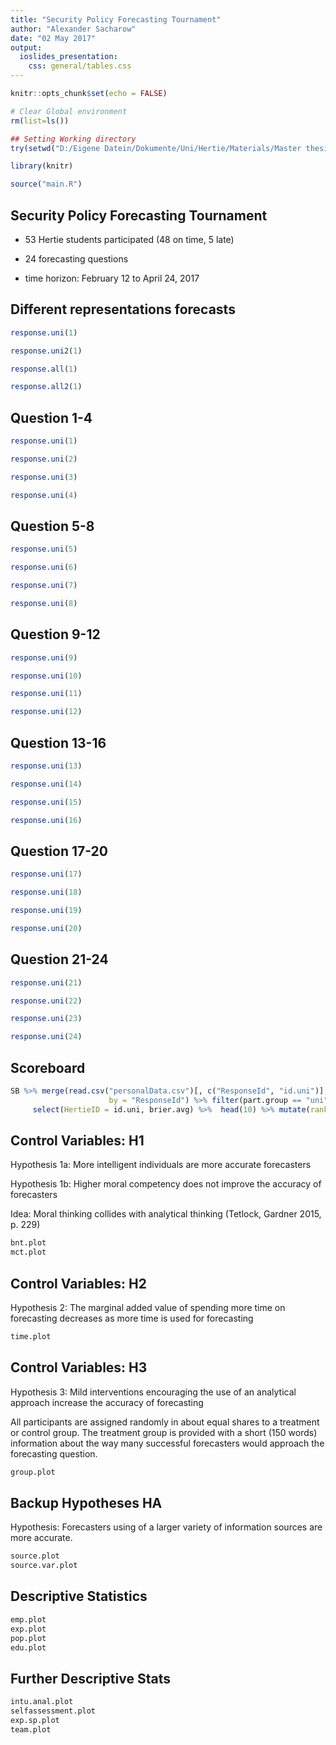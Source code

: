```yaml
---
title: "Security Policy Forecasting Tournament"
author: "Alexander Sacharow"
date: "02 May 2017"
output: 
  ioslides_presentation:
    css: general/tables.css
---
```


```r
knitr::opts_chunk$set(echo = FALSE)

# Clear Global environment
rm(list=ls())

## Setting Working directory
try(setwd("D:/Eigene Datein/Dokumente/Uni/Hertie/Materials/Master thesis/SecurityPolicyForecastingTournament"), silent = TRUE)

library(knitr)

source("main.R")
```

## Security Policy Forecasting Tournament

- 53 Hertie students participated
(48 on time, 5 late)

- 24 forecasting questions 

- time horizon: February 12 to April 24, 2017


## Different representations forecasts
```r
response.uni(1)

response.uni2(1)
```

```r
response.all(1)

response.all2(1)
```

## Question 1-4

```r
response.uni(1)

response.uni(2)
```

```r
response.uni(3)

response.uni(4)
```

## Question 5-8

```r
response.uni(5)

response.uni(6)
```

```r
response.uni(7)

response.uni(8)
```

## Question 9-12

```r
response.uni(9)

response.uni(10)
```

```r
response.uni(11)

response.uni(12)
```

## Question 13-16

```r
response.uni(13)

response.uni(14)
```

```r
response.uni(15)

response.uni(16)
```

## Question 17-20

```r
response.uni(17)

response.uni(18)
```

```r
response.uni(19)

response.uni(20)
```

## Question 21-24

```r
response.uni(21)

response.uni(22)
```

```r
response.uni(23)

response.uni(24)
```

## Scoreboard

```r

SB %>% merge(read.csv("personalData.csv")[, c("ResponseId", "id.uni")], 
                      by = "ResponseId") %>% filter(part.group == "uni") %>% arrange(brier.avg) %>% 
     select(HertieID = id.uni, brier.avg) %>%  head(10) %>% mutate(rank = row_number()) %>% kable(format = "html")
```

## Control Variables: H1

Hypothesis 1a: More intelligent individuals are more accurate forecasters 

Hypothesis 1b: Higher moral competency does not improve the accuracy of forecasters

Idea: Moral thinking collides with analytical thinking (Tetlock, Gardner 2015, p. 229)

```r
bnt.plot
mct.plot
```


## Control Variables: H2

Hypothesis 2: The marginal added value of spending more time on forecasting decreases as more time is used for forecasting

```r
time.plot
```

## Control Variables: H3

Hypothesis 3:	Mild interventions encouraging the use of an analytical approach increase the accuracy of forecasting

All participants are assigned randomly in about equal shares to a treatment or control group. The treatment group is provided with a short (150 words) information about the way many successful forecasters would approach the forecasting question. 

```r
group.plot
```

## Backup Hypotheses HA

Hypothesis: Forecasters using of a larger variety of information sources are more accurate.

```r
source.plot
source.var.plot
```

## Descriptive Statistics

```r
emp.plot
exp.plot
pop.plot
edu.plot
```

## Further Descriptive Stats

```r
intu.anal.plot
selfassessment.plot
exp.sp.plot 
team.plot
```
